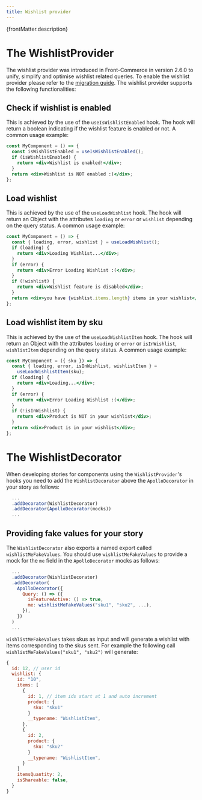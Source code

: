 ```yaml
---
title: Wishlist provider
---
```



<SinceVersion tag="2.6" />
<p>{frontMatter.description}</p>

# The WishlistProvider

The wishlist provider was introduced in Front-Commerce in version 2.6.0 to
unify, simplify and optimise wishlist related queries. To enable the wishlist
provider please refer to the
[migration guide](/docs/2.x/appendices/migration-guides). The wishlist provider
supports the following functionalities:

## Check if wishlist is enabled

This is achieved by the use of the `useIsWishlistEnabled` hook. The hook will
return a boolean indicating if the wishlist feature is enabled or not. A common
usage example:

```jsx
const MyComponent = () => {
  const isWishlistEnabled = useIsWishlistEnabled();
  if (isWishlistEnabled) {
    return <div>Wishlist is enabled!</div>;
  }
  return <div>Wishlist is NOT enabled :(</div>;
};
```

## Load wishlist

This is achieved by the use of the `useLoadWishlist` hook. The hook will return
an Object with the attributes `loading` or `error` or `wishlist` depending on
the query status. A common usage example:

```jsx
const MyComponent = () => {
  const { loading, error, wishlist } = useLoadWishlist();
  if (loading) {
    return <div>Loading Wishlist...</div>;
  }
  if (error) {
    return <div>Error Loading Wishlist :(</div>;
  }
  if (!wishlist) {
    return <div>Wishlist feature is disabled</div>;
  }
  return <div>you have {wishlist.items.length} items in your wishlist</div>;
};
```

## Load wishlist item by sku

This is achieved by the use of the `useLoadWishlistItem` hook. The hook will
return an Object with the attributes `loading` or `error` or `isInWishlist`,
`wishlistItem` depending on the query status. A common usage example:

```jsx
const MyComponent = ({ sku }) => {
  const { loading, error, isInWishlist, wishlistItem } =
    useLoadWishlistItem(sku);
  if (loading) {
    return <div>Loading...</div>;
  }
  if (error) {
    return <div>Error Loading Wishlist :(</div>;
  }
  if (!isInWishlist) {
    return <div>Product is NOT in your wishlist</div>;
  }
  return <div>Product is in your wishlist</div>;
};
```

# The WishlistDecorator

When developing stories for components using the `WishlistProvider`'s hooks you
need to add the `WishlistDecorator` above the `ApolloDecorator` in your story as
follows:

```jsx
  ...
  .addDecorator(WishlistDecorator)
  .addDecorator(ApolloDecorator(mocks))
  ...
```

## Providing fake values for your story

The `WishlistDecorator` also exports a named export called
`wishlistMeFakeValues`. You should use `wishlistMeFakeValues` to provide a mock
for the `me` field in the `ApolloDecorator` mocks as follows:

```js
  ...
  .addDecorator(WishlistDecorator)
  .addDecorator(
    ApolloDecorator({
      Query: () => ({
        isFeatureActive: () => true,
        me: wishlistMeFakeValues("sku1", "sku2", ...),
      }),
    })
  )
  ...
```

`wishlistMeFakeValues` takes skus as input and will generate a wishlist with
items corresponding to the skus sent. For example the following call
`wishlistMeFakeValues("sku1", "sku2")` will generate:

```js
{
  id: 12, // user id
  wishlist: {
    id: "10",
    items: [
      {
        id: 1, // item ids start at 1 and auto increment
        product: {
          sku: "sku1"
        }
        __typename: "WishlistItem",
      },
      {
        id: 2,
        product: {
          sku: "sku2"
        }
        __typename: "WishlistItem",
      }
    ]
    itemsQuantity: 2,
    isShareable: false,
  }
}
```
